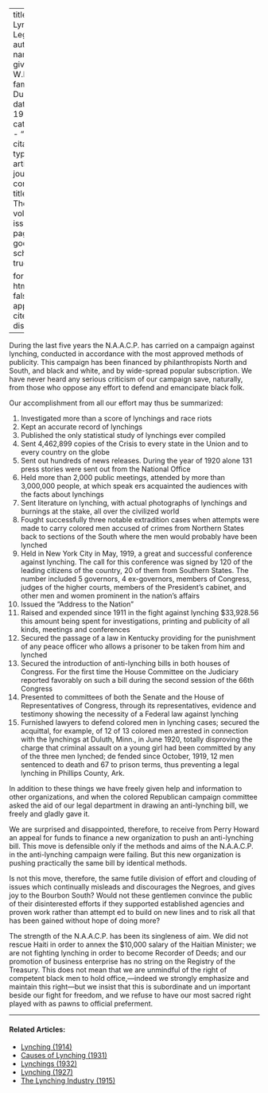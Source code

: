 
---
title: 'Anti-Lynching Legislation'
author:
  - name:
      given: W.E.B.
      family: Du Bois
date: May 1922
categories: 
  - ""
citation: 
  type: article-journal
  container-title: The Crisis
  volume: 22
  issue: 1
  page: 8-9
google-scholar: true

format:
  html:
    toc: false
    appendix-cite-as: display
---


During the last five years the N.A.A.C.P. has carried on a campaign against lynching, conducted in accordance with the most approved methods of public­ity. This campaign has been financed by philanthropists North and South, and black and white, and by wide-spread popular subscription. We have never heard any serious criticism of our campaign save, naturally, from those who oppose any effort to defend and emancipate black folk.

Our accomplishment from all our effort may thus be summarized:

1. Investigated more than a score of lynchings and race riots
2. Kept an accurate record of lynchings
3. Published the only statistical study of lynchings ever compiled
4. Sent 4,462,899 copies of the <span class = "small-caps">Crisis</span> to every state in the Union and to every country on the globe
5. Sent out hundreds of news releases. During the year of 1920 alone 131 press stories were sent out from the National Office
6. Held more than 2,000 public meetings, attended by more than 3,000,000 people, at which speak­ ers acquainted the audiences with the facts about lynchings
7. Sent literature on lynching, with actual photographs of lynchings and burnings at the stake, all over the civilized world
8. Fought successfully three notable extradition cases when attempts were made to carry colored men accused of crimes from Northern States back to sections of the South where the men would probably have been lynched
9. Held in New York City in May, 1919, a great and successful conference against lynching. The call for this conference was signed by 120 of the leading citizens of the country, 20 of them from Southern States. The number included 5 governors, 4 ex-governors, members of Congress, judges of the higher courts, members of the President's cabinet, and other men and women prominent in the nation's affairs
10. Issued the "Address to the Nation"
11. Raised and expended since 1911 in the fight against lynching $33,928.56 this amount being spent for investigations, printing and publicity of all kinds, meetings and conferences
12. Secured the passage of a law in Kentucky providing for the punishment of any peace officer who allows a prisoner to be taken from him and lynched
13. Secured the introduction of anti-lynching bills in both houses of Congress. For the first time the House Committee on the Judiciary reported favorably on such a bill during the second ses­sion of the 66th Congress
14. Presented to committees of both the Senate and the House of Representatives of Congress, through its representatives, evidence and testimony showing the necessity of a Federal law against lynching
15.  Furnished lawyers to defend colored men in lynching cases; secured the acquittal, for example, of 12 of 13 colored men arrested in connection with the lynchings at Duluth, Minn., in June 1920, totally disproving the charge that criminal assault on a young girl had been com­mitted by any of the three men lynched; de­ fended since October, 1919, 12 men sentenced to death and 67 to prison terms, thus preventing a legal lynching in Phillips County, Ark.

In addition to these things we have freely given help and information to other organizations, and when the colored Republican campaign committee asked the aid of our legal department in drawing an anti-lynching bill, we freely and gladly gave it.

We are surprised and disappointed, therefore, to receive from Perry Howard an appeal for funds to finance a new organization to push an anti-lynching bill. This move is defensible only if the methods and aims of the N.A.A.C.P. in the anti-lynching campaign were failing. But this new organization is pushing practically the same bill by identical methods.

Is not this move, therefore, the same futile division of effort and clouding of issues which continually misleads and discourages the Negroes, and gives joy to the Bourbon South? Would not these gentlemen convince the public of their disinterested efforts if they supported established agencies and proven work rather than attempt­ ed to build on new lines and to risk all that has been gained without hope of doing more?

The strength of the N.A.A.C.P. has been its singleness of aim. We did not rescue Haiti in order to annex the $10,000 salary of the Haitian Minister; we are not fighting lynching in order to become Recorder of Deeds; and our promotion of business enterprise has no string on the Registry of the Treasury. This does not mean that we are unmindful of the right of competent black men to hold office,---indeed we strongly emphasize and maintain this right---but we in­sist that this is subordinate and un­ important beside our fight for freedom, and we refuse to have our most sacred right played with as pawns to official preferment.

<!-- Similar articles start here -->

<hr>
#### Related Articles:

* [Lynching (1914)](/Volumes/07/05/lynching.html)
* [Causes of Lynching (1931)](/Volumes/38/04/causes_of_lynching.html)
* [Lynchings (1932)](/Volumes/39/02/lynchings.html)
* [Lynching (1927)](/Volumes/33/04/lynching.html)
* [The Lynching Industry (1915)](/Volumes/09/04/lynching_industry.html)

<!-- Similar articles end here -->